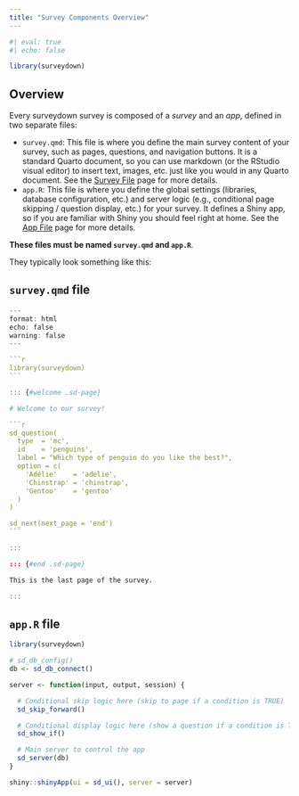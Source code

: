 ```yaml
---
title: "Survey Components Overview"
---
```


```r
#| eval: true
#| echo: false

library(surveydown)
```

## Overview

Every surveydown survey is composed of a _survey_ and an _app_, defined in two separate files:

- `survey.qmd`: This file is where you define the main survey content of your survey, such as pages, questions, and navigation buttons. It is a standard Quarto document, so you can use markdown (or the RStudio visual editor) to insert text, images, etc. just like you would in any Quarto document. See the [Survey File](survey-file.qmd) page for more details.
- `app.R`: This file is where you define the global settings (libraries, database configuration, etc.) and server logic (e.g., conditional page skipping / question display, etc.) for your survey. It defines a Shiny app, so if you are familiar with Shiny you should feel right at home. See the [App File](app-file.qmd) page for more details.

**These files must be named `survey.qmd` and `app.R`**.
 
They typically look something like this:

::: {.panel-tabset}

## `survey.qmd` file

````r
---
format: html
echo: false
warning: false
---

```r
library(surveydown)
```

::: {#welcome .sd-page}

# Welcome to our survey!

```r
sd_question(
  type  = 'mc',
  id    = 'penguins',
  label = "Which type of penguin do you like the best?",
  option = c(
    'Adélie'    = 'adelie',
    'Chinstrap' = 'chinstrap',
    'Gentoo'    = 'gentoo'
  )
)

sd_next(next_page = 'end')
```

:::

::: {#end .sd-page}

This is the last page of the survey.

:::

````

## `app.R` file

```r
library(surveydown)

# sd_db_config()
db <- sd_db_connect()

server <- function(input, output, session) {

  # Conditional skip logic here (skip to page if a condition is TRUE)
  sd_skip_forward()

  # Conditional display logic here (show a question if a condition is TRUE)
  sd_show_if()

  # Main server to control the app
  sd_server(db)
}

shiny::shinyApp(ui = sd_ui(), server = server)
```

:::

